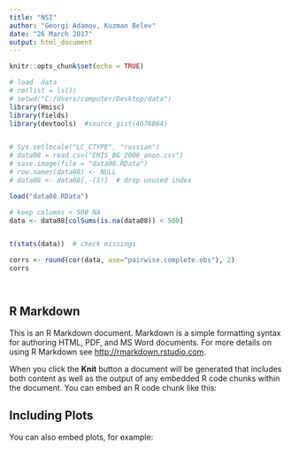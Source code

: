 ---
title: "NSI"
author: "Georgi Adamov, Kuzman Belev"
date: "26 March 2017"
output: html_document
---

```{r setup, include=FALSE}
knitr::opts_chunk$set(echo = TRUE)
```




```{r warning = FALSE, message=FALSE, echo = FALSE}
# load  data 
# rm(list = ls())
# setwd("C:/Users/computer/Desktop/data")
library(Hmisc)
library(fields)
library(devtools)  #source_gist(4676064)


# Sys.setlocale("LC_CTYPE", "russian")
# data08 = read.csv("EHIS_BG_2008_anon.csv")
# save.image(file = "data08.RData")
# row.names(data08) <- NULL
# data08 <- data08[,-(1)]  # drop unused index

load("data08.RData")

# keep columns < 500 NA
data <- data08[colSums(is.na(data08)) < 500]


t(stats(data))  # check missings

corrs <- round(cor(data, use="pairwise.complete.obs"), 2)
corrs




```





## R Markdown

This is an R Markdown document. Markdown is a simple formatting syntax for authoring HTML, PDF, and MS Word documents. For more details on using R Markdown see <http://rmarkdown.rstudio.com>.

When you click the **Knit** button a document will be generated that includes both content as well as the output of any embedded R code chunks within the document. You can embed an R code chunk like this:


## Including Plots

You can also embed plots, for example:




